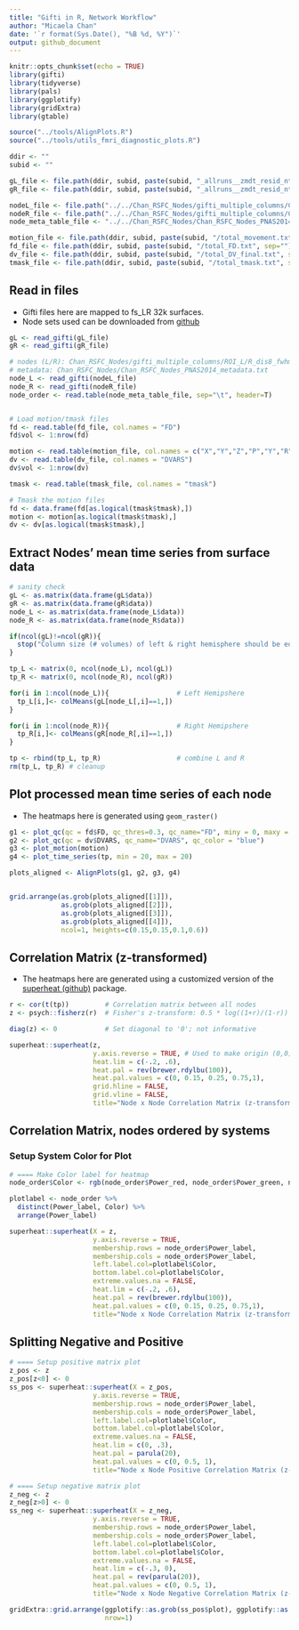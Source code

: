 ```yaml
---
title: "Gifti in R, Network Workflow"
author: "Micaela Chan"
date: '`r format(Sys.Date(), "%B %d, %Y")`'
output: github_document
---
```


```r
knitr::opts_chunk$set(echo = TRUE)
library(gifti)
library(tidyverse)
library(pals)
library(ggplotify)
library(gridExtra)
library(gtable)

source("../tools/AlignPlots.R")
source("../tools/utils_fmri_diagnostic_plots.R")

ddir <- ""
subid <- ""

gL_file <- file.path(ddir, subid, paste(subid, "_allruns__zmdt_resid_ntrpl_bpss_zmdt_tmasked_smooth2.55mm_L_32k_fsLR.func.gii", sep=""))
gR_file <- file.path(ddir, subid, paste(subid, "_allruns__zmdt_resid_ntrpl_bpss_zmdt_tmasked_smooth2.55mm_L_32k_fsLR.func.gii", sep=""))

nodeL_file <- file.path("../../Chan_RSFC_Nodes/gifti_multiple_columns/Chan_PNAS2014_RSFCBoundaries_32k_fs_LR_extrema_onlyminima_dist8mm_fwhm0_disk3mm_nooverlap_multicolumn_L.func.gii")
nodeR_file <- file.path("../../Chan_RSFC_Nodes/gifti_multiple_columns/Chan_PNAS2014_RSFCBoundaries_32k_fs_LR_extrema_onlyminima_dist8mm_fwhm0_disk3mm_nooverlap_multicolumn_R.func.gii")
node_meta_table_file <- "../../Chan_RSFC_Nodes/Chan_RSFC_Nodes_PNAS2014_metadata.txt"

motion_file <- file.path(ddir, subid, paste(subid, "/total_movement.txt", sep=""))
fd_file <- file.path(ddir, subid, paste(subid, "/total_FD.txt", sep=""))
dv_file <- file.path(ddir, subid, paste(subid, "/total_DV_final.txt", sep=""))
tmask_file <- file.path(ddir, subid, paste(subid, "/total_tmask.txt", sep=""))

```

## Read in files

* Gifti files here are mapped to fs_LR 32k surfaces. 
* Node sets used can be downloaded from [github](https://github.com/mychan24/Chan_RSFC_Nodes)
```r
gL <- read_gifti(gL_file)
gR <- read_gifti(gR_file)

# nodes (L/R): Chan_RSFC_Nodes/gifti_multiple_columns/ROI_L/R_dis8_fwhm0_limit3_overlapEXCLUDE.func.gii
# metadata: Chan_RSFC_Nodes/Chan_RSFC_Nodes_PNAS2014_metadata.txt
node_L <- read_gifti(nodeL_file)    
node_R <- read_gifti(nodeR_file)    
node_order <- read.table(node_meta_table_file, sep="\t", header=T)  


# Load motion/tmask files
fd <- read.table(fd_file, col.names = "FD")
fd$vol <- 1:nrow(fd)

motion <- read.table(motion_file, col.names = c("X","Y","Z","P","Y","R"))
dv <- read.table(dv_file, col.names = "DVARS")
dv$vol <- 1:nrow(dv)

tmask <- read.table(tmask_file, col.names = "tmask")

# Tmask the motion files
fd <- data.frame(fd[as.logical(tmask$tmask),])
motion <- motion[as.logical(tmask$tmask),]
dv <- dv[as.logical(tmask$tmask),]
```


## Extract Nodes' mean time series from surface data
```r
# sanity check
gL <- as.matrix(data.frame(gL$data))
gR <- as.matrix(data.frame(gR$data))
node_L <- as.matrix(data.frame(node_L$data))
node_R <- as.matrix(data.frame(node_R$data))

if(ncol(gL)!=ncol(gR)){
  stop("Column size (# volumes) of left & right hemisphere should be equal. Check input data.")
}

tp_L <- matrix(0, ncol(node_L), ncol(gL))
tp_R <- matrix(0, ncol(node_R), ncol(gR))

for(i in 1:ncol(node_L)){                 # Left Hemipshere
  tp_L[i,]<- colMeans(gL[node_L[,i]==1,])
}

for(i in 1:ncol(node_R)){                 # Right Hemipshere
  tp_R[i,]<- colMeans(gR[node_R[,i]==1,])
}

tp <- rbind(tp_L, tp_R)                   # combine L and R
rm(tp_L, tp_R) # cleanup
```


## Plot processed mean time series of each node
* The heatmaps here is generated using `geom_raster()`

```r
g1 <- plot_qc(qc = fd$FD, qc_thres=0.3, qc_name="FD", miny = 0, maxy = 2)
g2 <- plot_qc(qc = dv$DVARS, qc_name="DVARS", qc_color = "blue")
g3 <- plot_motion(motion)
g4 <- plot_time_series(tp, min = 20, max = 20)

plots_aligned <- AlignPlots(g1, g2, g3, g4)


grid.arrange(as.grob(plots_aligned[[1]]), 
             as.grob(plots_aligned[[2]]), 
             as.grob(plots_aligned[[3]]), 
             as.grob(plots_aligned[[4]]), 
             ncol=1, heights=c(0.15,0.15,0.1,0.6))

```

## Correlation Matrix (z-transformed)
* The heatmaps here are generated using a customized version of the [superheat (github)](https://github.com/mychan24/superheat) package. 

```r
r <- cor(t(tp))         # Correlation matrix between all nodes
z <- psych::fisherz(r)  # Fisher's z-transform: 0.5 * log((1+r)/(1-r))

diag(z) <- 0            # Set diagonal to '0'; not informative

superheat::superheat(z, 
                     y.axis.reverse = TRUE, # Used to make origin (0,0) on top left corner
                     heat.lim = c(-.2, .6), 
                     heat.pal = rev(brewer.rdylbu(100)), 
                     heat.pal.values = c(0, 0.15, 0.25, 0.75,1),
                     grid.hline = FALSE,
                     grid.vline = FALSE,
                     title="Node x Node Correlation Matrix (z-transformed)")

```

## Correlation Matrix, nodes ordered by systems 

### Setup System Color for Plot
```r
# ==== Make Color label for heatmap
node_order$Color <- rgb(node_order$Power_red, node_order$Power_green, node_order$Power_blue)

plotlabel <- node_order %>%
  distinct(Power_label, Color) %>%
  arrange(Power_label)
```

```r
superheat::superheat(X = z, 
                     y.axis.reverse = TRUE,
                     membership.rows = node_order$Power_label,
                     membership.cols = node_order$Power_label,
                     left.label.col=plotlabel$Color,
                     bottom.label.col=plotlabel$Color,
                     extreme.values.na = FALSE,
                     heat.lim = c(-.2, .6), 
                     heat.pal = rev(brewer.rdylbu(100)),
                     heat.pal.values = c(0, 0.15, 0.25, 0.75,1),
                     title="Node x Node Correlation Matrix (z-transformed")

```

## Splitting Negative and Positive 
```r
# ==== Setup positive matrix plot
z_pos <- z
z_pos[z<0] <- 0
ss_pos <- superheat::superheat(X = z_pos, 
                     y.axis.reverse = TRUE,
                     membership.rows = node_order$Power_label,
                     membership.cols = node_order$Power_label,
                     left.label.col=plotlabel$Color,
                     bottom.label.col=plotlabel$Color,
                     extreme.values.na = FALSE,
                     heat.lim = c(0, .3), 
                     heat.pal = parula(20),
                     heat.pal.values = c(0, 0.5, 1),
                     title="Node x Node Positive Correlation Matrix (z-transformed")

# ==== Setup negative matrix plot
z_neg <- z
z_neg[z>0] <- 0
ss_neg <- superheat::superheat(X = z_neg, 
                     y.axis.reverse = TRUE,
                     membership.rows = node_order$Power_label,
                     membership.cols = node_order$Power_label,
                     left.label.col=plotlabel$Color,
                     bottom.label.col=plotlabel$Color,
                     extreme.values.na = FALSE,
                     heat.lim = c(-.3, 0), 
                     heat.pal = rev(parula(20)),
                     heat.pal.values = c(0, 0.5, 1),
                     title="Node x Node Negative Correlation Matrix (z-transformed")

```


```r
gridExtra::grid.arrange(ggplotify::as.grob(ss_pos$plot), ggplotify::as.grob(ss_neg$plot), 
                        nrow=1)

```

